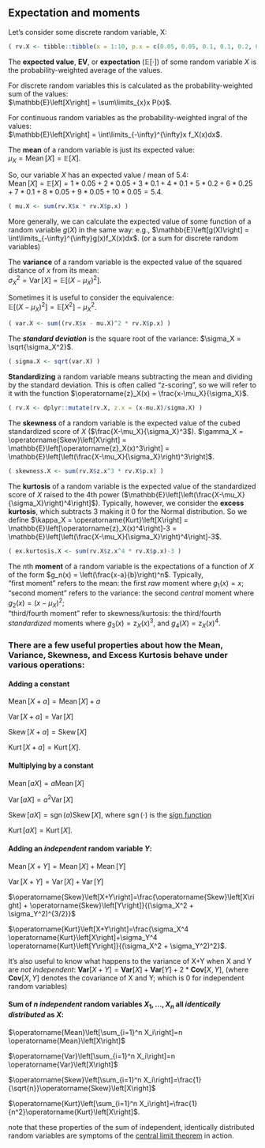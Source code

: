 ## Expectation and moments {#probability-expectation}

Let's consider some discrete random variable, X:

```r
( rv.X <- tibble::tibble(x = 1:10, p.x = c(0.05, 0.05, 0.1, 0.1, 0.2, 0.25, 0.1, 0.05, 0.05, 0.05)) )
```

The **expected value**, **EV**, or **expectation**  ($\mathbb{E}\left[\cdot\right]$) of some random variable $X$ is the probability-weighted average of the values.  

For discrete random variables this is calculated as the probability-weighted sum of the values:  
$\mathbb{E}\left[X\right] = \sum\limits_{x}x P(x)$.  

For continuous random variables as the probability-weighted ingral of the values:   
$\mathbb{E}\left[X\right] = \int\limits_{-\infty}^{\infty}x f_X(x)dx$.  
 
The **mean** of a random variable is just its expected value:   
$\mu_X = \operatorname{Mean}\left[X\right] = \mathbb{E}\left[X\right]$.

 So, our variable $X$ has an expected value / mean of  5.4:   
 $\operatorname{Mean}\left[X\right] = \mathbb{E}[X] = 1*0.05 + 2*0.05 + 3*0.1 + 4*0.1 + 5 *0.2 + 6*0.25 + 7*0.1 + 8*0.05 + 9*0.05 + 10*0.05 = 5.4$.
 
```r
( mu.X <- sum(rv.X$x * rv.X$p.x) )
```

More generally, we can calculate the expected value of some function of a random variable $g(X)$ in the same way: e.g., $\mathbb{E}\left[g(X)\right] = \int\limits_{-\infty}^{\infty}g(x)f_X(x)dx$. (or a sum for discrete random variables)

The **variance** of a random variable is the expected value of the squared distance of $x$ from its mean:   
$\sigma_X^2 = \operatorname{Var}\left[X\right] = \mathbb{E}\left[(X-\mu_X)^2\right]$.  

Sometimes it is useful to consider the equivalence:   
$\mathbb{E}\left[(X-\mu_X)^2\right] = \mathbb{E}\left[X^2\right]-\mu_X^2$.  


```r
( var.X <- sum((rv.X$x - mu.X)^2 * rv.X$p.x) )
```

The ***standard deviation*** is the square root of the variance: $\sigma_X = \sqrt{\sigma_X^2}$.


```r
( sigma.X <- sqrt(var.X) )
```

**Standardizing** a random variable means subtracting the mean and dividing by the standard deviation. This is often called "z-scoring", so we will refer to it with the function $\operatorname{z}_X(x) = \frac{x-\mu_X}{\sigma_X}$.

```r
( rv.X <- dplyr::mutate(rv.X, z.x = (x-mu.X)/sigma.X) )
```

The **skewness** of a random variable is the expected value of the cubed standardized score of $X$ ($\frac{X-\mu_X}{\sigma_X}^3$).  $\gamma_X = \operatorname{Skew}\left[X\right] = \mathbb{E}\left[\operatorname{z}_X(x)^3\right] = \mathbb{E}\left[\left(\frac{X-\mu_X}{\sigma_X}\right)^3\right]$.

```r
( skewness.X <- sum(rv.X$z.x^3 * rv.X$p.x) )
```

The **kurtosis** of a random variable is the expected value of the standardized score of $X$ raised to the 4th power ($\mathbb{E}\left[\left(\frac{X-\mu_X}{\sigma_X}\right)^4\right]$).  Typically, however, we consider the **excess kurtosis**, which subtracts 3 making it $0$ for the Normal distribution.  So we define $\kappa_X = \operatorname{Kurt}\left[X\right] = \mathbb{E}\left[\operatorname{z}_X(x)^4\right]-3 = \mathbb{E}\left[\left(\frac{X-\mu_X}{\sigma_X}\right)^4\right]-3$.


```r
( ex.kurtosis.X <- sum(rv.X$z.x^4 * rv.X$p.x)-3 )
```


The $n$th **moment** of a random variable is the expectations of a function of $X$ of the form $g_n(x) = \left(\frac{x-a}{b}\right)^n$.  Typically,   
"first moment" refers to the mean: the first *raw* moment where $g_1(x) = x$;   
"second moment" refers to the variance: the second *central* moment where $g_2(x)=(x-\mu_X)^2$;  
"third/fourth moment" refer to skewness/kurtosis: the third/fourth *standardized* moments where $g_3(x)=\operatorname{z}_X(x)^3$, and $g_4(X)=\operatorname{z}_X(x)^4$.

### There are a few useful properties about how the Mean, Variance, Skewness, and Excess Kurtosis behave under various operations:  

#### Adding a constant

  $\operatorname{Mean}\left[X+a\right]=\operatorname{Mean}\left[X\right]+a$  
  
  $\operatorname{Var}\left[X+a\right]=\operatorname{Var}\left[X\right]$  
  
  $\operatorname{Skew}\left[X+a\right]=\operatorname{Skew}\left[X\right]$  
  
  $\operatorname{Kurt}\left[X+a\right]=\operatorname{Kurt}\left[X\right]$.  
  
#### Multiplying by a constant  

  $\operatorname{Mean}\left[a X\right]=a \operatorname{Mean}\left[X\right]$  
  
  $\operatorname{Var}\left[a X\right]=a^2 \operatorname{Var}\left[X\right]$  
  
  $\operatorname{Skew}\left[a X\right]=\operatorname{sgn}(a) \operatorname{Skew}\left[X\right]$, where $\operatorname{sgn}(\cdot)$ is the [sign function](https://en.wikipedia.org/wiki/Sign_function)  
  
  $\operatorname{Kurt}\left[a X\right]=\operatorname{Kurt}\left[X\right]$. 
  
#### Adding an *independent* random variable $Y$:  

  $\operatorname{Mean}\left[X+Y\right]=\operatorname{Mean}\left[X\right]+\operatorname{Mean}\left[Y\right]$  
  
  $\operatorname{Var}\left[X+Y\right]=\operatorname{Var}\left[X\right] + \operatorname{Var}\left[Y\right]$  
  
  $\operatorname{Skew}\left[X+Y\right]=\frac{\operatorname{Skew}\left[X\right] + \operatorname{Skew}\left[Y\right]}{(\sigma_X^2 + \sigma_Y^2)^{3/2}}$  
  
  $\operatorname{Kurt}\left[X+Y\right]=\frac{\sigma_X^4 \operatorname{Kurt}\left[X\right]+\sigma_Y^4 \operatorname{Kurt}\left[Y\right]}{(\sigma_X^2 + \sigma_Y^2)^2}$.  
  
  It's also useful to know what happens to the variance of X+Y when X and Y are *not independent*:   $\textbf{Var}[X+Y] = \textbf{Var}[X] + \textbf{Var}[Y] + 2*\textbf{Cov}[X,Y]$, (where $\textbf{Cov}[X,Y]$ denotes the covariance of X and Y; which is 0 for independent random variables)  
  
#### Sum of $n$ *independent* random variables ${X_1, ..., X_n}$ all *identically distributed* as $X$:  

  $\operatorname{Mean}\left[\sum_{i=1}^n X_i\right]=n \operatorname{Mean}\left[X\right]$  
  
  $\operatorname{Var}\left[\sum_{i=1}^n X_i\right]=n \operatorname{Var}\left[X\right]$  
  
  $\operatorname{Skew}\left[\sum_{i=1}^n X_i\right]=\frac{1}{\sqrt{n}}\operatorname{Skew}\left[X\right]$  
  
  $\operatorname{Kurt}\left[\sum_{i=1}^n X_i\right]=\frac{1}{n^2}\operatorname{Kurt}\left[X\right]$. 

note that these properties of the sum of independent, identically distributed random variables are symptoms of the [central limit theorem](prob-clt-normal.html) in action.

